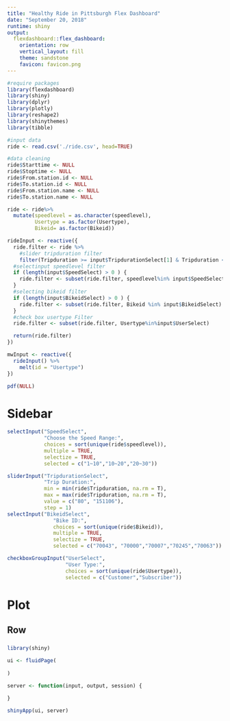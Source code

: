 ```yaml
---
title: "Healthy Ride in Pittsburgh Flex Dashboard"
date: "September 20, 2018"
runtime: shiny
output: 
  flexdashboard::flex_dashboard:
    orientation: row
    vertical_layout: fill
    theme: sandstone
    favicon: favicon.png
---
```


```r
#require packages
library(flexdashboard)
library(shiny)
library(dplyr)
library(plotly)
library(reshape2)
library(shinythemes)
library(tibble)

#input data
ride <- read.csv('./ride.csv', head=TRUE)

#data cleaning
ride$Starttime <- NULL
ride$Stoptime <- NULL
ride$From.station.id <- NULL
ride$To.station.id <- NULL
ride$From.station.name <- NULL
ride$To.station.name <- NULL

ride <- ride%>%
  mutate(speedlevel = as.character(speedlevel),
         Usertype = as.factor(Usertype),
         Bikeid= as.factor(Bikeid))

rideInput <- reactive({
  ride.filter <- ride %>%
    #slider tripduration filter
    filter(Tripduration >= input$TripdurationSelect[1] & Tripduration <= input$TripdurationSelect[2])
  #selectinput speedlevel filter 
  if (length(input$SpeedSelect) > 0 ) {
    ride.filter <- subset(ride.filter, speedlevel%in% input$SpeedSelect)
  }
  #selecting bikeid filter 
  if (length(input$BikeidSelect) > 0 ) {
    ride.filter <- subset(ride.filter, Bikeid %in% input$BikeidSelect)
  }
  #check box usertype Filter
  ride.filter <- subset(ride.filter, Usertype%in%input$UserSelect)

  return(ride.filter)
})

mwInput <- reactive({
  rideInput() %>%
    melt(id = "Usertype")
})

pdf(NULL)
```

Sidebar {.sidebar}
=====================================

```r
selectInput("SpeedSelect",
            "Choose the Speed Range:",
            choices = sort(unique(ride$speedlevel)), 
            multiple = TRUE,
            selectize = TRUE,
            selected = c("1~10","10~20","20~30"))

sliderInput("TripdurationSelect",
            "Trip Duration:",
            min = min(ride$Tripduration, na.rm = T),
            max = max(ride$Tripduration, na.rm = T),
            value = c("80", "151106"),
            step = 1)
selectInput("BikeidSelect",
               "Bike ID:",
               choices = sort(unique(ride$Bikeid)),
               multiple = TRUE,
               selectize = TRUE,
               selected = c("70043", "70000","70007","70245","70063"))

checkboxGroupInput("UserSelect",
                   "User Type:",
                   choices = sort(unique(ride$Usertype)),
                   selected = c("Customer","Subscriber"))

```

Plot
=====================================

Row 
-------------------------------------

###


```r
library(shiny)

ui <- fluidPage(
  
)

server <- function(input, output, session) {
  
}

shinyApp(ui, server)
```

